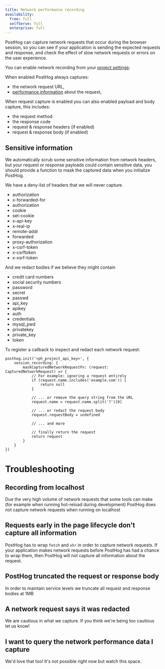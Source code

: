 ```yaml
---
title: Network performance recording
availability:
  free: full
  selfServe: full
  enterprise: full
---
```



PostHog can capture network requests that occur during the browser session, so you can see if your application is sending the expected requests and response, and check the effect of slow network requests or errors on the user experience.

You can enable network recording from your [project settings](https://app.posthog.com/project/settings):

<ProductScreenshot
    imageLight={EnableSessionReplayLight} 
    imageDark={EnableSessionReplayDark}
    alt="Enable network recording in your PostHog" 
    classes="rounded"
/>

When enabled PostHog always captures:

* the network request URL, 
* [performance information](https://developer.mozilla.org/en-US/docs/Web/API/PerformanceEntry) about the request,

When request capture is enabled you can also enabled payload and body capture, this includes:

* the request method
* the response code
* request & response headers (if enabled)
* request & response body (if enabled)

## Sensitive information

We automatically scrub some sensitive information from network headers, but your request or response payloads could contain sensitive data, you should provide a function to mask the captured data when you initialize PostHog.

We have a deny-list of headers that we will never capture.

* authorization
* x-forwarded-for
* authorization
* cookie
* set-cookie
* x-api-key
* x-real-ip
* remote-addr
* forwarded
* proxy-authorization
* x-csrf-token
* x-csrftoken
* x-xsrf-token

And we redact bodies if we believe they might contain

* credit card numbers
* social security numbers
* password
* secret
* passwd
* api_key
* apikey
* auth
* credentials
* mysql_pwd
* privatekey
* private_key
* token

To register a callback to inspect and redact each network request:

```js-web
posthog.init('<ph_project_api_key>', {
    session_recording: {
        maskCapturedNetworkRequestFn: (request: CapturedNetworkRequest) => {
            // For example: ignoring a request entirely
            if (request.name.includes('example.com')) {
                return null
            }

            // ... or remove the query string from the URL
            request.name = request.name.split('?')[0]

            // ... or redact the request body
            request.requestBody = undefined

            // ... and more

            // finally return the request
            return request
        }
    }
})
```

# Troubleshooting

## Recording from localhost

Due the very high volume of network requests that some tools can make (for example when running hot-reload during development) PostHog does not capture network requests when running on localhost

## Requests early in the page lifecycle don't capture all information

PostHog has to wrap `fetch` and `xhr` in order to capture network requests. If your application makes network requests before PostHog has had a chance to wrap them, then PostHog will not capture all information about the request.

## PostHog truncated the request or response body

In order to maintain service levels we truncate all request and response bodies at 1MB

## A network request says it was redacted

We are cautious in what we capture. If you think we're being too cautious let us know!

## I want to query the network performance data I capture

We'd love that too! It's not possible right now but watch this space.
